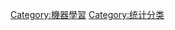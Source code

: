 {{Commons category|Classification algorithms}}

[[Category:機器學習|Category:機器學習]]
[[Category:统计分类|Category:统计分类]]